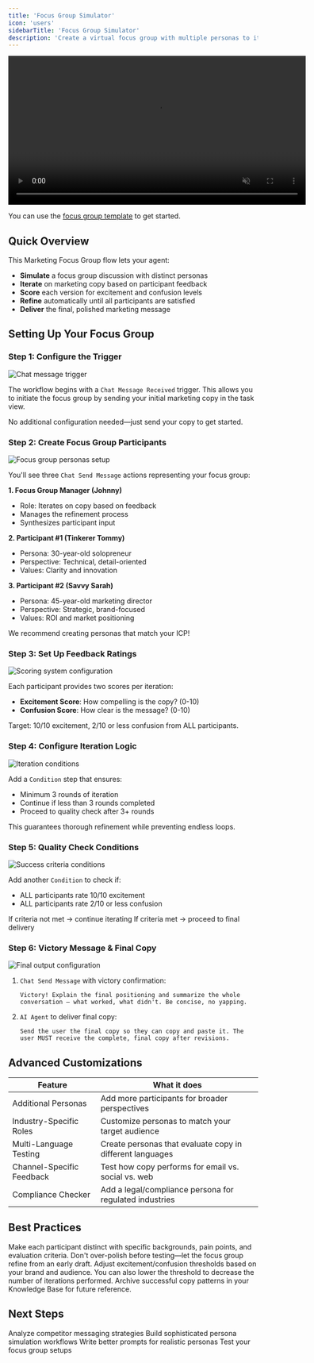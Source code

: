 ```yaml
---
title: 'Focus Group Simulator'
icon: 'users'
sidebarTitle: 'Focus Group Simulator'
description: 'Create a virtual focus group with multiple personas to iterate on marketing copy until it resonates perfectly.'
---
```


 <div style={{ display: 'flex', justifyContent: 'center', margin: '2rem 0' }}>
  <div className="video-card">
    <video
      src="/lindy-brand-assets/mt_focus_group_simulator.mp4"
      width="600"
      autoPlay
      muted
      loop
      playsInline
      style={{ display: 'block', width: '100%', borderRadius: '16px' }}
    />
  </div>
</div>

You can use the [focus group template](https://chat.lindy.ai/home/?templateId=68759ad92b44a92d1fef076a) to get started.

## Quick Overview

This Marketing Focus Group flow lets your agent:

- **Simulate** a focus group discussion with distinct personas
- **Iterate** on marketing copy based on participant feedback
- **Score** each version for excitement and confusion levels
- **Refine** automatically until all participants are satisfied
- **Deliver** the final, polished marketing message


## Setting Up Your Focus Group

### Step 1: Configure the Trigger

<Frame>
  <img src="/lindy-brand-assets/focus-group-trigger.png" alt="Chat message trigger" />
</Frame>

The workflow begins with a `Chat Message Received` trigger. This allows you to initiate the focus group by sending your initial marketing copy in the task view.

No additional configuration needed—just send your copy to get started.

### Step 2: Create Focus Group Participants

<Frame>
  <img src="/lindy-brand-assets/focus-group-personas.png" alt="Focus group personas setup" />
</Frame>

You'll see three `Chat Send Message` actions representing your focus group:

**1. Focus Group Manager (Johnny)**
- Role: Iterates on copy based on feedback
- Manages the refinement process
- Synthesizes participant input

**2. Participant #1 (Tinkerer Tommy)**
- Persona: 30-year-old solopreneur
- Perspective: Technical, detail-oriented
- Values: Clarity and innovation

**3. Participant #2 (Savvy Sarah)**  
- Persona: 45-year-old marketing director
- Perspective: Strategic, brand-focused
- Values: ROI and market positioning

We recommend creating personas that match your ICP!

### Step 3: Set Up Feedback Ratings

<Frame>
  <img src="/lindy-brand-assets/focus-group-scoring.png" alt="Scoring system configuration" />
</Frame>

Each participant provides two scores per iteration:

- **Excitement Score**: How compelling is the copy? (0-10)
- **Confusion Score**: How clear is the message? (0-10)

Target: 10/10 excitement, 2/10 or less confusion from ALL participants.

### Step 4: Configure Iteration Logic

<Frame>
  <img src="/lindy-brand-assets/focus-group-iterations.png" alt="Iteration conditions" />
</Frame>

Add a `Condition` step that ensures:
- Minimum 3 rounds of iteration
- Continue if less than 3 rounds completed
- Proceed to quality check after 3+ rounds

This guarantees thorough refinement while preventing endless loops.

### Step 5: Quality Check Conditions

<Frame>
  <img src="/lindy-brand-assets/focus-group-alignment.png" alt="Success criteria conditions" />
</Frame>

Add another `Condition` to check if:
- ALL participants rate 10/10 excitement
- ALL participants rate 2/10 or less confusion

If criteria not met → continue iterating
If criteria met → proceed to final delivery

### Step 6: Victory Message & Final Copy

<Frame>
  <img src="/lindy-brand-assets/focus-group-final.png" alt="Final output configuration" />
</Frame>

1. `Chat Send Message` with victory confirmation:
   ```
   Victory! Explain the final positioning and summarize the whole conversation — what worked, what didn't. Be concise, no yapping.
   ```

2. `AI Agent` to deliver final copy:
   ```
   Send the user the final copy so they can copy and paste it. The user MUST receive the complete, final copy after revisions.
   ```

## Advanced Customizations

| Feature | What it does |
|---------|--------------|
| Additional Personas | Add more participants for broader perspectives |
| Industry-Specific Roles | Customize personas to match your target audience |
| Multi-Language Testing | Create personas that evaluate copy in different languages |
| Channel-Specific Feedback | Test how copy performs for email vs. social vs. web |
| Compliance Checker | Add a legal/compliance persona for regulated industries |

## Best Practices

<AccordionGroup>
  <Accordion title="Define Clear Personas">
    Make each participant distinct with specific backgrounds, pain points, and evaluation criteria.
  </Accordion>
  
  <Accordion title="Start with Rough Copy">
    Don't over-polish before testing—let the focus group refine from an early draft.
  </Accordion>
  
  <Accordion title="Customize Success Metrics">
    Adjust excitement/confusion thresholds based on your brand and audience. You can also lower the threshold to decrease the number of iterations performed.
  </Accordion>
  
  <Accordion title="Save Winning Formulas">
    Archive successful copy patterns in your Knowledge Base for future reference.
  </Accordion>
</AccordionGroup>

## Next Steps

<CardGroup cols={2}>
  <Card title="Competitive Content Analysis" href="/use-cases/marketing/competitive-content-analysis" icon="magnifying-glass">
    Analyze competitor messaging strategies
  </Card>
  <Card title="AI Agents" href="/fundamentals/lindy-101/ai-agents" icon="brain-circuit">
    Build sophisticated persona simulation workflows
  </Card>
  <Card title="Prompt Guide" href="/fundamentals/lindy-101/prompt-guide" icon="pen-to-square">
    Write better prompts for realistic personas
  </Card>
  <Card title="Test Panel" href="/testing/test-panel" icon="play">
    Test your focus group setups
  </Card>
</CardGroup>